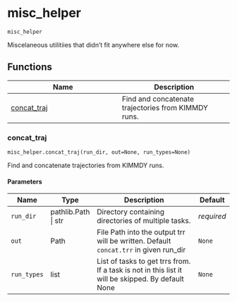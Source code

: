 # misc_helper { #kimmdy.misc_helper }

`misc_helper`

Miscelaneous utilitiies that didn't fit anywhere else for now.

## Functions

| Name | Description |
| --- | --- |
| [concat_traj](#kimmdy.misc_helper.concat_traj) | Find and concatenate trajectories from KIMMDY runs. |

### concat_traj { #kimmdy.misc_helper.concat_traj }

`misc_helper.concat_traj(run_dir, out=None, run_types=None)`

Find and concatenate trajectories from KIMMDY runs.

#### Parameters

| Name        | Type                | Description                                                                                       | Default    |
|-------------|---------------------|---------------------------------------------------------------------------------------------------|------------|
| `run_dir`   | pathlib.Path \| str | Directory containing directories of multiple tasks.                                               | _required_ |
| `out`       | Path                | File Path into the output trr will be written. Default `concat.trr` in given run_dir              | `None`     |
| `run_types` | list                | List of tasks to get trrs from. If a task is not in this list it will be skipped. By default None | `None`     |